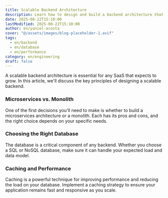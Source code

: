 ```yaml
---
title: Scalable Backend Architecture
description: Learn how to design and build a backend architecture that can scale with your growing SaaS.
date: 2025-08-22T15:10:00
lastModified: 2025-08-22T15:10:00
author: en/yuniel-acosta
cover: "@/assets/images/blog-placeholder-1.avif"
tags:
  - en/backend
  - en/database
  - en/performance
category: en/engineering
draft: false
---
```


A scalable backend architecture is essential for any SaaS that expects to grow. In this article, we'll discuss the key principles of designing a scalable backend.

### Microservices vs. Monolith

One of the first decisions you'll need to make is whether to build a microservices architecture or a monolith. Each has its pros and cons, and the right choice depends on your specific needs.

### Choosing the Right Database

The database is a critical component of any backend. Whether you choose a SQL or NoSQL database, make sure it can handle your expected load and data model.

### Caching and Performance

Caching is a powerful technique for improving performance and reducing the load on your database. Implement a caching strategy to ensure your application remains fast and responsive as you scale.
